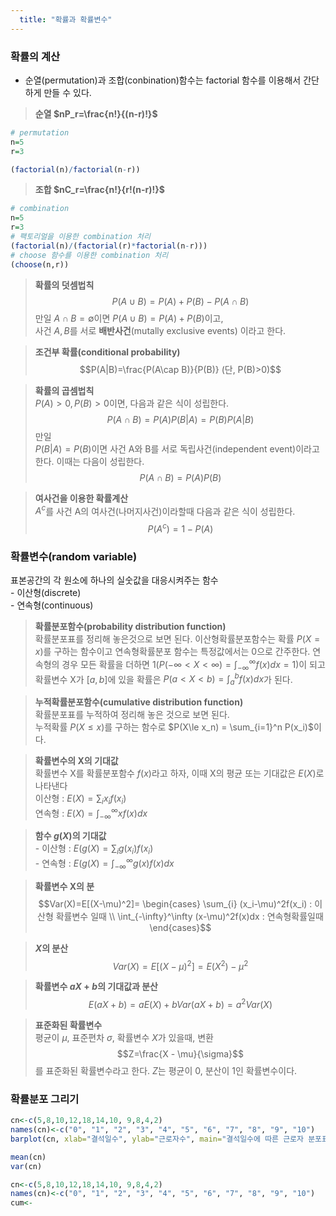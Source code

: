 ```yaml
---
  title: "확률과 확률변수"
---
```


### 확률의 계산

-   순열(permutation)과 조합(conbination)함수는 factorial 함수를 이용해서 간단하게 만들 수 있다.

> **순열 $nP_r=\frac{n!}{(n-r)!}$**\
```r
# permutation
n=5
r=3

(factorial(n)/factorial(n-r))

```

> **조합 $nC_r=\frac{n!}{r!(n-r)!}$**\
```r
# combination
n=5
r=3
# 팩토리얼을 이용한 combination 처리
(factorial(n)/(factorial(r)*factorial(n-r)))
# choose 함수를 이용한 combination 처리
(choose(n,r))
```

> **확률의 덧셈법칙**\
$$P(A\cup B)=P(A)+P(B)-P(A\cap B)$$ 만일 $A\cap B=\emptyset$이면 $P(A\cup B) = P(A) + P(B)$이고,  
사건 $A,B$를 서로 **배반사건**(mutally exclusive events) 이라고 한다.

> **조건부 확률(conditional probability)**\
$$P(A|B)=\frac{P(A\cap B)}{P(B)} (단, P(B)>0)$$

> **확률의 곱셈법칙**\
$P(A)>0, P(B)>0$이면, 다음과 같은 식이 성립한다. $$P(A\cap B)=P(A)P(B|A) =P(B)P(A|B)$$ 만일  
$P(B|A)=P(B)$이면 사건 A와 B를 서로 독립사건(independent event)이라고 한다. 이때는 다음이 성립한다. 
$$P(A\cap B) = P(A)P(B)$$

> **여사건을 이용한 확률계산**\
$A^c$를 사건 A의 여사건(나머지사건)이라할때 다음과 같은 식이 성립한다. $$P(A^c)=1-P(A)$$

### 확률변수(random variable)
표본공간의 각 원소에 하나의 실숫값을 대응시켜주는 함수  
- 이산형(discrete)  
- 연속형(continuous)

> **확률분포함수(probability distribution function)**\
확률분포표를 정리해 놓은것으로 보면 된다.
이산형확률분포함수는 확률 $P(X=x)$를 구하는 함수이고 연속형확률분포 함수는 특정값에서는 0으로 간주한다. 연속형의 경우 모든 확률을 더하면 1($P(-\infty < X < \infty)=\int_{-\infty}^\infty f(x)dx=1$)이 되고 확률변수 X가 $[a,b]$에 있을 확률은 $P(a < X < b)=\int_{a}^b f(x)dx$가 된다.

> **누적확률분포함수(cumulative distribution function)**\
확률분포표를 누적하여 정리해 놓은 것으로 보면 된다.   
누적확률 $P(X\le x)$를 구하는 함수로 $P(X\le x_n) = \sum_{i=1}^n P(x_i)$이다.  

> **확률변수의 X의 기대값**\
확률변수 X를 확률분포함수 $f(x)$라고 하자, 이때 X의 평균 또는 기대값은 $E(X)$로 나타낸다 \
이산형 : $E(X)=\sum_{i}x_i f(x_i)$\
연속형 : $E(X)=\int_{-\infty}^\infty xf(x)dx$

> **함수 $g(X)$의 기대값**\
- 이산형 : $E(g(X)=\sum_{i}g(x_i) f(x_i)$ \
- 연속형 : $E(g(X)=\int_{-\infty}^\infty g(x)f(x)dx$\

> **확률변수 X의 분**\
$$Var(X)=E[(X-\mu)^2]= 
\begin{cases}
\sum_{i} (x_i-\mu)^2f(x_i) : 이산형 확률변수 일때 \\
\int_{-\infty}^\infty (x-\mu)^2f(x)dx : 연속형확률일때
\end{cases}$$

> **$X$의 분산**\
$$Var(X)=E[(X-\mu)^2] = E(X^2) -\mu^2$$

> **확률변수 $aX+b$의 기대값과 분산**\
$$E(aX+b)=aE(X)+b  
Var(aX+b)=a^2Var(X)$$

> **표준화된 확률변수**\
평균이 $\mu$, 표준편차 $\sigma$, 확률변수 $X$가 있을때, 변환  
$$Z=\frac{X - \mu}{\sigma}$$를 표준화된 확률변수라고 한다. 
$Z$는 평균이 0, 분산이 1인 확률변수이다.  

### 확률분포 그리기

```r

cn<-c(5,8,10,12,18,14,10, 9,8,4,2)
names(cn)<-c("0", "1", "2", "3", "4", "5", "6", "7", "8", "9", "10")
barplot(cn, xlab="결석일수", ylab="근로자수", main="결석일수에 따른 근로자 분포표", col=rainbow(11))

mean(cn)
var(cn)
```

```r
cn<-c(5,8,10,12,18,14,10, 9,8,4,2)
names(cn)<-c("0", "1", "2", "3", "4", "5", "6", "7", "8", "9", "10")
cum<-
```

